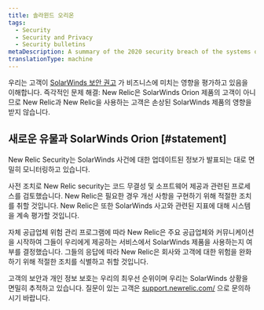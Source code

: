```yaml
---
title: 솔라윈드 오리온
tags:
  - Security
  - Security and Privacy
  - Security bulletins
metaDescription: A summary of the 2020 security breach of the systems of SolarWinds Orion and New Relic's response.
translationType: machine
---
```


우리는 고객이 [SolarWinds 보안 권고](https://www.solarwinds.com/securityadvisory) 가 비즈니스에 미치는 영향을 평가하고 있음을 이해합니다. 즉각적인 문제 해결: New Relic은 SolarWinds Orion 제품의 고객이 아니므로 New Relic과 New Relic을 사용하는 고객은 손상된 SolarWinds 제품의 영향을 받지 않습니다.

## 새로운 유물과 SolarWinds Orion [#statement]

New Relic Security는 SolarWinds 사건에 대한 업데이트된 정보가 발표되는 대로 면밀히 모니터링하고 있습니다.

사전 조치로 New Relic security는 코드 무결성 및 소프트웨어 제공과 관련된 프로세스를 검토했습니다. New Relic은 필요한 경우 개선 사항을 구현하기 위해 적절한 조치를 취할 것입니다. New Relic은 또한 SolarWinds 사고와 관련된 지표에 대해 시스템을 계속 평가할 것입니다.

자체 공급업체 위험 관리 프로그램에 따라 New Relic은 주요 공급업체와 커뮤니케이션을 시작하여 그들이 우리에게 제공하는 서비스에서 SolarWinds 제품을 사용하는지 여부를 결정했습니다. 그들의 응답에 따라 New Relic은 회사와 고객에 대한 위험을 완화하기 위해 적절한 조치를 식별하고 취할 것입니다.

고객의 보안과 개인 정보 보호는 우리의 최우선 순위이며 우리는 SolarWinds 상황을 면밀히 추적하고 있습니다. 질문이 있는 고객은 [support.newrelic.com/](https://support.newrelic.com/) 으로 문의하시기 바랍니다.
